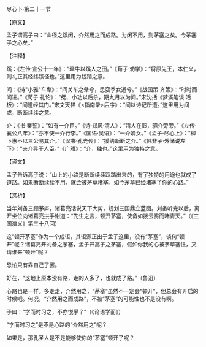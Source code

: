 

尽心下·第二十一节

【原文】

孟子谓高子曰：“山径之蹊闲，介然用之而成路。为闲不用，则茅塞之矣。今茅塞子之心矣。”

【注释】

蹊：《左传·宣公十一年》：“牵牛以蹊人之田。”《荀子·劝学》：“将原先王，本仁义，则礼正其经纬蹊径也。”这里用为践踏之意。

间：《诗"小雅"车舝》：“间关车之舝兮，思娈季女逝兮。”《战国策·齐策》：“时时而间进。”《荀子·礼论》：“缌、小功以后杀，期九月以为间。”宋沈括《梦溪笔谈·活板》：“间道经其门。”宋文天祥《<指南录>后序》：“间以诗记所遭。”这里用为间或，断断续续之意。

介：《书·秦誓》：“如有一介臣。”《诗·郑风·清人》：“清人在彭，驷介旁旁。”《左传·襄公八年》：“亦不使一介行李。”《国语·吴语》：“一介嫡女。”《孟子·尽心上》：“柳下惠不以三公易其介。”《汉书·孔光传》：“援纳断断之介。”《韩非子·外储说左下》：“夫介异于人臣。”《广雅》：“介，独也。”这里用为独特之意。

【译文】

孟子告诉高子说：“山上的小路是断断续续踩踏出来的，有了独特的用途也就成了道路。如果断断续续不用，就会被茅草堵塞。如今茅草已经堵塞了你的心路。”

【赏析】

当年刘备三顾茅庐，诸葛亮话说天下大势，规划三国鼎立蓝图。刘备听完以后，离开坐位向诸葛亮拱手谢道：“先生之言，顿开茅塞，使备如拨云雾而睹青天。”（《三国演义》第三十八回）

这“顿开茅塞”作为一个成语，其语源正出于孟子这里，没有“茅塞”，谈何“顿开”呢？诸葛亮开刘备之茅塞，孟子开高子之茅塞，假如你我的心被茅草塞住，又请谁来“顿开”呢？

恐怕只有靠自己了罢。

好在，“这地上原本没有路，走的人多了，也就成了路。”（鲁迅）

心路也是一样。多走走，介然用之，“茅塞”虽然不一定会“顿开”，但总会有开启的时候吧。何况，“介然用之而成路”，不被“茅塞”的可能性也不是没有啊。

子曰：“学而时习之，不亦悦乎？”（《论语学而》）

“学而时习之”是不是心路的“介然用之”呢？

如果是，那孔圣人是不是能够使你的“茅塞”顿开了呢？

